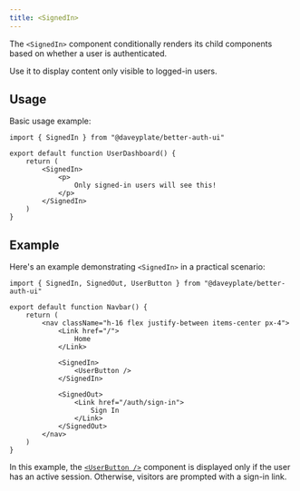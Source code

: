 ```yaml
---
title: <SignedIn>
---
```


The `<SignedIn>` component conditionally renders its child components based on whether a user is authenticated.

Use it to display content only visible to logged-in users.

## Usage

Basic usage example:

```tsx
import { SignedIn } from "@daveyplate/better-auth-ui"

export default function UserDashboard() {
    return (
        <SignedIn>
            <p>
                Only signed-in users will see this!
            </p>
        </SignedIn>
    )
}
```

## Example

Here's an example demonstrating `<SignedIn>` in a practical scenario:

```tsx
import { SignedIn, SignedOut, UserButton } from "@daveyplate/better-auth-ui"

export default function Navbar() {
    return (
        <nav className="h-16 flex justify-between items-center px-4">
            <Link href="/">
                Home
            </Link>

            <SignedIn>
                <UserButton />
            </SignedIn>

            <SignedOut>
                <Link href="/auth/sign-in">
                    Sign In
                </Link>
            </SignedOut>
        </nav>
    )
}
```

In this example, the [`<UserButton />`](/components/user-button) component is displayed only if the user has an active session. Otherwise, visitors are prompted with a sign-in link.